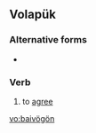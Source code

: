 ==Volapük==

===Alternative forms===
* {{l|vo|baivoygoyn}}

===Verb===
{{infl|vo|verb}}

#to [[agree]]

[[vo:baivögön]]